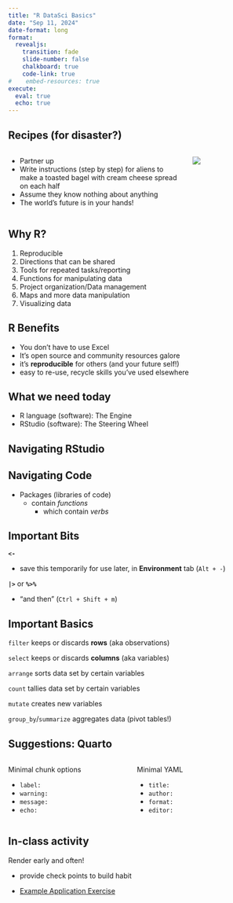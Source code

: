 ```yaml
---
title: "R DataSci Basics"
date: "Sep 11, 2024"
date-format: long
format: 
  revealjs:
    transition: fade
    slide-number: false
    chalkboard: true
    code-link: true
#    embed-resources: true
execute: 
  eval: true
  echo: true
---
```


## Recipes (for disaster?){background-image="https://healthyfitnessmeals.com/wp-content/uploads/2019/05/Keto_Parmesan_Everything_Bagel_Square_0001.jpg" background-opacity=.4}
:::: {.columns}

::: {.column width="70%"}

 - Partner up
 - Write instructions (step by step) for aliens to make a toasted bagel with cream cheese spread on each half
 - Assume they know nothing about anything
 - The world's future is in your hands!

:::

::: {.column width="25%"}

![](https://img.bricklink.com/ItemImage/MN/0/47205pb022.png)
:::
:::

## Why R?

::: {.incremental}

1. Reproducible
2. Directions that can be shared
2. Tools for repeated tasks/reporting
3. Functions for manipulating data
4. Project organization/Data management
5. Maps and more data manipulation
6. Visualizing data

:::

## R Benefits

- You don't have to use Excel
- It's open source and community resources galore
- it's **reproducible** for others (and your future self!)
- easy to re-use, recycle skills you've used elsewhere

## What we need today

 - R language (software): The Engine
 - RStudio (software): The Steering Wheel
 
## Navigating RStudio

## Navigating Code

 - Packages (libraries of code)
    - contain *functions*
        - which contain *verbs*

## Important Bits

**`<-`** 
  
- save this temporarily for use later, in **Environment** tab (`Alt + -`)

**` |> `** or **` %>% `** 

 - "and then" (`Ctrl + Shift + m`)

## Important Basics

`filter` keeps or discards **rows** (aka observations)

`select` keeps or discards **columns** (aka variables)

`arrange` sorts data set by certain variables

`count` tallies data set by certain variables

`mutate` creates new variables

`group_by`/`summarize` aggregates data (pivot tables!)


## Suggestions: Quarto

::: columns
::: {.column width="50%"}
Minimal chunk options

::: nonincremental
-   `label:`
-   `warning:`
-   `message:`
-   `echo:`

:::
:::

::: {.column width="50%"}
Minimal YAML

::: nonincremental
-   `title:`
-   `author:`
-   `format:`
-   `editor:`
:::
:::
:::

## In-class activity

Render early and often!

::: nonincremental
-   provide check points to build habit

-   [Example Application Exercise](https://github.com/ElijahMeyer3/demo-ae)
:::
